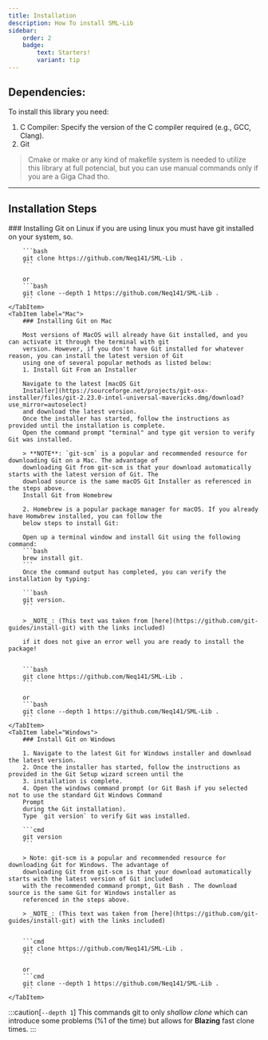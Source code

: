 ```yaml
---
title: Installation
description: How To install SML-Lib
sidebar:
    order: 2
    badge:
        text: Starters!
        variant: tip
---
```



## Dependencies:

To install this library you need:

1. C Compiler: Specify the version of the C compiler required (e.g., GCC, Clang).
2. Git
> Cmake or make or any kind of makefile system is needed to utilize this library at full potencial, but you can
> use manual commands only if you are a Giga Chad tho.

---
## Installation Steps

<Tabs>
    <TabItem label="Linux">
        ### Installing Git on Linux
        if you are using linux you must have git installed on your system, so.

        ```bash
        git clone https://github.com/Neq141/SML-Lib .
        ```

        or
        ```bash
        git clone --depth 1 https://github.com/Neq141/SML-Lib .
        ```
    </TabItem>
    <TabItem label="Mac">
        ### Installing Git on Mac

        Most versions of MacOS will already have Git installed, and you can activate it through the terminal with git
        version. However, if you don't have Git installed for whatever reason, you can install the latest version of Git
        using one of several popular methods as listed below:
        1. Install Git From an Installer

        Navigate to the latest [macOS Git
        Installer](https://sourceforge.net/projects/git-osx-installer/files/git-2.23.0-intel-universal-mavericks.dmg/download?use_mirror=autoselect)
        and download the latest version.
        Once the installer has started, follow the instructions as provided until the installation is complete.
        Open the command prompt "terminal" and type git version to verify Git was installed.

        > **NOTE**: `git-scm` is a popular and recommended resource for downloading Git on a Mac. The advantage of
        downloading Git from git-scm is that your download automatically starts with the latest version of Git. The
        download source is the same macOS Git Installer as referenced in the steps above.
        Install Git from Homebrew

        2. Homebrew is a popular package manager for macOS. If you already have Homwbrew installed, you can follow the
        below steps to install Git:

        Open up a terminal window and install Git using the following command:
        ```bash
        brew install git.
        ```
        Once the command output has completed, you can verify the installation by typing:

        ```bash
        git version.
        ```

        > _NOTE_: (This text was taken from [here](https://github.com/git-guides/install-git) with the links included)

        if it does not give an error well you are ready to install the package!


        ```bash
        git clone https://github.com/Neq141/SML-Lib .
        ```

        or
        ```bash
        git clone --depth 1 https://github.com/Neq141/SML-Lib .
        ```
    </TabItem>
    <TabItem label="Windows">
        ### Install Git on Windows

        1. Navigate to the latest Git for Windows installer and download the latest version.
        2. Once the installer has started, follow the instructions as provided in the Git Setup wizard screen until the
        3. installation is complete.
        4. Open the windows command prompt (or Git Bash if you selected not to use the standard Git Windows Command
        Prompt
        during the Git installation).
        Type `git version` to verify Git was installed.

        ```cmd
        git version
        ```

        > Note: git-scm is a popular and recommended resource for downloading Git for Windows. The advantage of
        downloading Git from git-scm is that your download automatically starts with the latest version of Git included
        with the recommended command prompt, Git Bash . The download source is the same Git for Windows installer as
        referenced in the steps above.

        > _NOTE_: (This text was taken from [here](https://github.com/git-guides/install-git) with the links included)


        ```cmd
        git clone https://github.com/Neq141/SML-Lib .
        ```

        or
        ```cmd
        git clone --depth 1 https://github.com/Neq141/SML-Lib .
        ```
    </TabItem>
</Tabs>

:::caution[`--depth 1`]
This commands git to only _shallow clone_ which can introduce some problems (%1 of the time) but allows for <b>Blazing</b> fast clone times.
:::